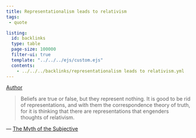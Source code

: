 ```yaml
---
title: Representationalism leads to relativism
tags:
 - quote 

listing:
  id: backlinks
  type: table
  page-size: 100000
  filter-ui: true
  template: "../../../ejs/custom.ejs"
  contents:
    - ../../../backlinks/representationalism leads to relativism.yml
---
```


[Author](/docs/phil/people/Donald Davidson.html)

> Beliefs are true or false, but they represent nothing. It is good to be rid of representations, and with them the correspondence theory of truth, for it is thinking that there are representations that engenders thoughts of relativism.

— [The Myth of the Subjective](/docs/phil/works/The Myth of the Subjective.html)